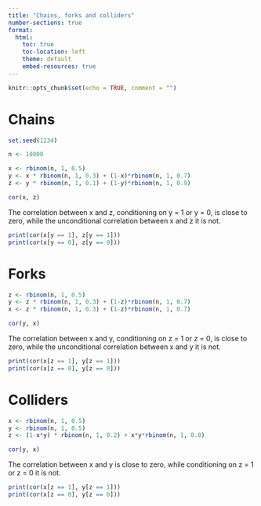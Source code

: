 ```yaml
---
title: "Chains, forks and colliders"
number-sections: true
format:
  html:
    toc: true
    toc-location: left
    theme: default
    embed-resources: true
---
```


```r
knitr::opts_chunk$set(echo = TRUE, comment = "")
```



# Chains

```r
set.seed(1234)

n <- 10000

x <- rbinom(n, 1, 0.5)
y <- x * rbinom(n, 1, 0.3) + (1-x)*rbinom(n, 1, 0.7)
z <- y * rbinom(n, 1, 0.1) + (1-y)*rbinom(n, 1, 0.9)

cor(x, z)
```

The correlation between x and z, conditioning on y = 1 or y = 0, is close to zero, while the unconditional correlation between x and z it is not.
```r
print(cor(x[y == 1], z[y == 1]))
print(cor(x[y == 0], z[y == 0]))
```


# Forks

```r
z <- rbinom(n, 1, 0.5)
y <- z * rbinom(n, 1, 0.3) + (1-z)*rbinom(n, 1, 0.7)
x <- z * rbinom(n, 1, 0.3) + (1-z)*rbinom(n, 1, 0.7)

cor(y, x)
```

The correlation between x and y, conditioning on z = 1 or z = 0, is close to zero, while the unconditional correlation between x and y it is not.
```r
print(cor(x[z == 1], y[z == 1]))
print(cor(x[z == 0], y[z == 0]))
```


# Colliders

```r
x <- rbinom(n, 1, 0.5)
y <- rbinom(n, 1, 0.5)
z <- (1-x*y) * rbinom(n, 1, 0.2) + x*y*rbinom(n, 1, 0.8)

cor(y, x)
```

The correlation between x and y is close to zero, while conditioning on z = 1 or z = 0 it is not.

```r
print(cor(x[z == 1], y[z == 1]))
print(cor(x[z == 0], y[z == 0]))
```

